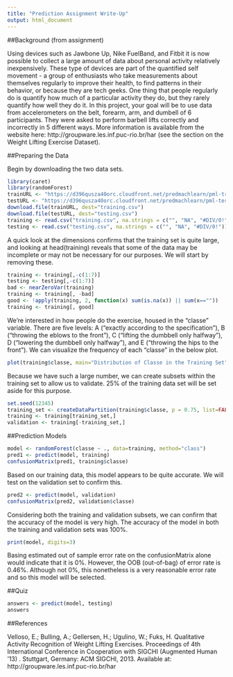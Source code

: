 ```yaml
---
title: "Prediction Assignment Write-Up"
output: html_document
---
```


##Background (from assignment)

Using devices such as Jawbone Up, Nike FuelBand, and Fitbit it is now possible to collect a large amount of data about personal activity relatively inexpensively. These type of devices are part of the quantified self movement - a group of enthusiasts who take measurements about themselves regularly to improve their health, to find patterns in their behavior, or because they are tech geeks. One thing that people regularly do is quantify how much of a particular activity they do, but they rarely quantify how well they do it. In this project, your goal will be to use data from accelerometers on the belt, forearm, arm, and dumbell of 6 participants. They were asked to perform barbell lifts correctly and incorrectly in 5 different ways. More information is available from the website here: http://groupware.les.inf.puc-rio.br/har (see the section on the Weight Lifting Exercise Dataset).

##Preparing the Data

Begin by downloading the two data sets.

```r
library(caret)
library(randomForest)
trainURL <- "https://d396qusza40orc.cloudfront.net/predmachlearn/pml-training.csv"
testURL <- "https://d396qusza40orc.cloudfront.net/predmachlearn/pml-testing.csv"
download.file(trainURL, dest="training.csv")
download.file(testURL, dest="testing.csv") 
training <- read.csv("training.csv", na.strings = c("", "NA", "#DIV/0!"))
testing <- read.csv("testing.csv", na.strings = c("", "NA", "#DIV/0!"))
```

A quick look at the dimensions confirms that the training set is quite large, and looking at head(training) reveals that some of the data may be incomplete or may not be necessary for our purposes. We will start by removing these. 

```r
training <- training[,-c(1:7)]
testing <- testing[,-c(1:7)]
bad <- nearZeroVar(training)
training <- training[, -bad]
good <- !apply(training, 2, function(x) sum(is.na(x)) || sum(x==""))
training <- training[, good] 
```

We're interested in how people do the exercise, housed in the "classe" variable. There are five levels: A ("exactly according to the specification"), B ("throwing the eblows to the front"), C ("lifting the dumbbell only halfway"), D ("lowering the dumbbell only halfway"), and E ("throwing the hips to the front"). We can visualize the frequency of each "classe" in the below plot. 

```r
plot(training$classe, main="Distribution of Classe in the Training Set", xlab="Classe", ylab="Frequency")
```

Because we have such a large number, we can create subsets within the training set to allow us to validate. 25% of the training data set will be set aside for this purpose. 

```r
set.seed(12345)
training_set <- createDataPartition(training$classe, p = 0.75, list=FALSE)
training <- training[training_set,]
validation <- training[-training_set,]
```

##Prediction Models

```r
model <- randomForest(classe ~ ., data=training, method="class")
pred1 <- predict(model, training)
confusionMatrix(pred1, training$classe)
```

Based on our training data, this model appears to be quite accurate. We will test on the validation set to confirm this. 

```r
pred2 <- predict(model, validation)
confusionMatrix(pred2, validation$classe)
```

Considering both the training and validation subsets, we can confirm that the accuracy of the model is very high. The accuracy of the model in both the training and validation sets was 100%. 

```r
print(model, digits=3)
```

Basing estimated out of sample error rate on the confusionMatrix alone would indicate that it is 0%. However, the OOB (out-of-bag) of error rate is 0.46%. Although not 0%, this nonetheless is a very reasonable error rate and so this model will be selected. 

##Quiz

```r
answers <- predict(model, testing)
answers
```

##References

Velloso, E.; Bulling, A.; Gellersen, H.; Ugulino, W.; Fuks, H. Qualitative Activity Recognition of Weight Lifting Exercises. Proceedings of 4th International Conference in Cooperation with SIGCHI (Augmented Human '13) . Stuttgart, Germany: ACM SIGCHI, 2013. Available at: http://groupware.les.inf.puc-rio.br/har
